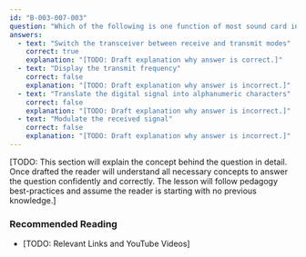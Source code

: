 ```yaml
---
id: "B-003-007-003"
question: "Which of the following is one function of most sound card interfaces in a station operating computer-based digital modes?"
answers:
  - text: "Switch the transceiver between receive and transmit modes"
    correct: true
    explanation: "[TODO: Draft explanation why answer is correct.]"
  - text: "Display the transmit frequency"
    correct: false
    explanation: "[TODO: Draft explanation why answer is incorrect.]"
  - text: "Translate the digital signal into alphanumeric characters"
    correct: false
    explanation: "[TODO: Draft explanation why answer is incorrect.]"
  - text: "Modulate the received signal"
    correct: false
    explanation: "[TODO: Draft explanation why answer is incorrect.]"
---
```


[TODO: This section will explain the concept behind the question in detail. Once drafted the reader will understand all necessary concepts to answer the question confidently and correctly. The lesson will follow pedagogy best-practices and assume the reader is starting with no previous knowledge.]

### Recommended Reading

- [TODO: Relevant Links and YouTube Videos]
